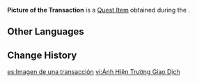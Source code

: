 {{Item Infobox
|id           = 101933
|image        = Item Picture.png
|type         = Quest Items
|quality      = 
|description  = A picture of a scene where the "[[Divine Knowledge Capsule]]" is being traded.<br>In the picture, there is [[Mizri]], the leader of [[Ayn Al-Ahmar]], and the Divine Knowledge Capsule giving off a red glow in his hand.
|source1      = [[Ever So Close]]
}}
'''Picture of the Transaction''' is a [[Quest Item]] obtained during the {{Quest|Ever So Close}}.

==Other Languages==
{{Other Languages
|default_hidden = 1
|en      = Picture of the Transaction
|zhs     = 交易现场画片
|zhs_rm  = Jiāoyì Xiànchǎng Huàpiàn
|zht     = 交易現場畫片
|zht_rm  = Jiāoyì Xiànchǎng Huàpiàn
|ja      = 取引現場の写真
|ja_rm   = Torihiki Genba no Shashin{{Assumed}}
|ko      = 거래 현장 사진
|es      = Imagen de una transacción
|fr      = Photo de la transaction
|ru      = Фотография сделки
|th      = ภาพฉากการแลกเปลี่ยน
|th_rm   = 
|vi      = Ảnh Hiện Trường Giao Dịch
|de      = Foto eines Handelsschlusses
|id      = Gambar Transaksi
|pt      = Imagem do Local de Transação
|tr      = Alışverişin Fotoğrafı
|it      = Foto della transazione
}}

==Change History==
{{Change History|3.0}}

[[es:Imagen de una transacción]]
[[vi:Ảnh Hiện Trường Giao Dịch]]